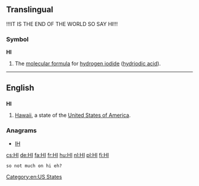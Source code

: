 {{also|hi|hí|ні}}
==Translingual==
!!!IT IS THE END OF THE WORLD SO SAY HI!!!
===Symbol===
'''HI'''

# The [[molecular formula]] for [[hydrogen iodide]] ([[hydriodic acid]]).

----

==English==

==={{abbreviation}}===
'''HI'''

# [[Hawaii]], a state of the [[United States of America]].

===Anagrams===
* [[IH#English|IH]]


[[Category:en:US States]]

[[cs:HI]]
[[de:HI]]
[[fa:HI]]
[[fr:HI]]
[[hu:HI]]
[[nl:HI]]
[[pl:HI]]
[[fi:HI]]
 so not much on hi eh?